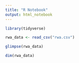 ```yaml
---
title: "R Notebook"
output: html_notebook
---
```

```r
library(tidyverse)

```

```r
rwa_data <- read_csv("rwa.csv")

glimpse(rwa_data)

dim(rwa_data)
```

